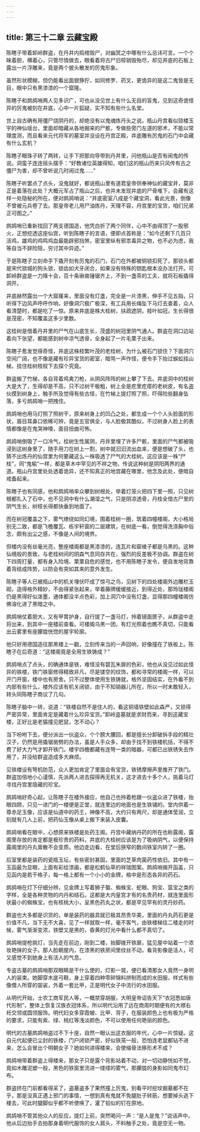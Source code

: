 ```yaml
---
---
---
```

title: 第三十二章 云藏宝殿
---




陈瞎子带着卸岭群盗，在丹井内捣棺毁尸，对幽冥之中哪有什么忌讳可言。一个个昧着胆，横着心，只管尽情做去，眼看着将古尸旧椁销毁殆尽，却见井底的石板上露出一片浮雕来，竟是两个披头散发的厉鬼形象。

虽然形状模糊，但仍能看出面貌狰狞，如同修罗、药叉，更诡异的是这二鬼皆是无目，眼中只有黑漆漆的一个窟隆。

陈瞎子和鹧鸪哨两人见多识广，可也从没见世上有什么无目的盲鬼，见到这奇诡怪异的厉鬼被刻在井底，心中一片狐疑，实不知有些什么名堂。

世上自古确有用僵尸烧阴丹的，却绝没有以鬼魂炼丹头之说。瓶山丹宫看似琼楼玉宇的神仙瑶台，里面却暗藏从各地掘来的尸骸，专做些旁门左道的邪术，不能以常理度测，而且看来元代将军的墓室并没设在丹宫正殿，井底雕有厉鬼的石门中会藏有什么玄机？

陈瞎子眼珠子转了两转，让手下把那向导带到丹井里，问他瓶山是否有闹鬼的传说。洞蛮子连连摇头摆手：“好教诸位英雄得知，咱们这的瓶山历来只风传有古之僵尸为害，却不曾听说几时闹过鬼……”

陈瞎子听罢点了点头，没鬼就好，都说瓶山里有道君皇帝供奉神仙的藏宝井，莫非正是着落在此处？大概元军占了瓶山之后，也并未发现井底的尸骨堆下，会藏有这样一处隐秘的所在，便对鹧鸪哨说：“井底密室八成是个藏宝洞，看此光景，倒像不曾被元兵卷了去。那皇帝老儿用尸油炼丹，天理不容，丹宫里的宝货，咱们兄弟正可图之。”

鹧鸪哨已重新找回了两支德国造，他凭白折了两个同伴，心中不由得顶了一股邪火，正想挖透这座仙宫，听到陈瞎子的言语，便即点首称是：“如今还剩下几百只活鸡，雄鸡的鸡鸣鸡血最能辟邪挡煞，密室里纵有邪祟毒异之物，也不必为虑，我等自当不辞险阻，穷讨其中异迹。”

于是陈瞎子立刻命手下撬开刻有厉鬼的石门，石门在外都被铜锁扣死了，那锁头都是宋代锁城的狗头锁，锁齿如犬牙闭合，如果没有特殊的钥匙根本没办法打开。可卸岭群盗是一力降十会，百十条锹凿锤锯齐上，不到一盏茶的工夫，就将石板撬得洞开。

井底赫然露出一个大窟窿来，里面没有灯盏，完全是一片漆黑，伸手不见五指，只听得下边风声呼呼作响，好像洞穴极广极深，有工兵用长绳坠下马灯去查着，众人看清楚时，都是吃了一惊。原来井底是株大桂树，扶疏遮阴，枝叶如冠，生长得很是茂密，不知覆盖这多少里数。

这桂树是借着丹井里的尸气在山底生长，茂盛的树冠里阴气通人。群盗在洞口边站着向下张望，都能感到树中凉气透骨，全身起了一片毛栗子出来。

陈瞎子愈发觉得奇怪，井底这株枝繁叶茂的老桂树，为什么被石门锁住？下面洞穴空间广阔，也不像是藏有珍异宝货的密室，暗骂一声作怪，便令手下抬过蜈蚣挂山梯，挂住桂树枝杈下去探个究竟。

群盗搬了竹梯，各自背着鸡禽刀枪，从阴风阵阵的树上攀了下去。井底洞中的桂树大是大了，生得却是不高，只不过树干极粗，树上全是疙里疙瘩的老树皮，有名盗伙摸到树身上，触手所及觉得有些古怪，在竹梯上提灯照了照，吓得险些翻身坠落，多亏鹧鸪哨一把拽住。

鹧鸪哨也用马灯照了照树干，原来树身上的凹凸之处，都生成一个个人头脸面的形状，眉目耳鼻口依稀可辨，竟是五官俱全，与人脸极其酷似，不过树身人脸上的表情都像是在鬼哭神嚎，面目扭曲可怖。

鹧鸪哨倒吸了一口冷气，桂树生性属阴，丹井里埋了许多尸骸，里面的尸气都被吸浸到这树身里了，随手用刀在树上一割，树中就汩汩流出血来，便是想破了头，也猜不出炼丹的仙宫里为何要藏这么一株吸透了尸气的大桂树。这应该是一株“尸桂”，同“鬼榆”一样，都是草木中罕见的不祥之物，传说这种树是阴阳两界的通道。瓶山丹宫里处处透着诡异，还不知真正的地宫藏在哪里，他念及此处，便暗自戒备起来。

陈瞎子也有同感，他和鹧鸪哨率众攀到树根处，举着灯笼火把四下里一照，只见树根都扎入了石中，也不见洞中有什么潮湿之气，只是阴凉透骨，丹桂全借古尸里的阴气生长，树枝长得都快垂到地面了。

而在树冠覆盖之下，雾气缭绕如同幻境，围着桂树一圈，筑着四幢楼阁，大小格局别无二致，都是飞檐覆瓦、栋宇轩窗的二层建筑，在树底一看，倒觉得洗涤胸中俗念，颇有出尘之感，不像是人间的境界。

但楼内没有丝毫光亮，整座楼阁都是黑漆漆的，连瓦片和窗棱子都是乌黑的。这种仙境般的景致，与老桂树间的阴森气息同存共在，强烈的反差极不协调。群盗在树下四周打量，都有身入险境、栗栗自危的感觉，也不用陈瞎子发令，便自发地背靠着背结成阵势，以防会有突如其来的意外发生。

陈瞎子等人已被瓶山中的机关埋伏吓成了惊弓之鸟，见树下的四处楼阁外边雕栏玉砌，造得格外精妙，不由得紧张起来，举着藤牌缓缓接近，到得近处，那玲珑楼阁仍是黑得好似泼墨，通体都没半点色彩，加上洞穴中没有灯盏，显得那四幢楼阁仿佛溶化进了黑暗之中。

鹧鸪哨仗着胆大，又有甲胄护身，自行提了一盏马灯，拎着镜面匣子，从群盗中走将出来，到其中一座楼前查看。可楼阁乌黑一团，有灯光照着也瞧不真切，只能看出云雾里有座朦胧恍惚的屋宇轮廓。

他只好用德国造往那黑楼上一戳，立刻传来当的一声回响，好像撞在了铁板上。陈瞎子在后奇道：“这楼阁竟是全用生铁铸成？”

鹧鸪哨点了点头，的确通体是铁，难怪没有碧瓦朱扉的色彩，他也从没见过如此怪异的铁楼，铁门铁窗修得精致非凡，尽是镂空的纹饰，都和寻常的楼阁一样，可以开门开窗，楼中也有房舍。只不过整体使用生铁铸就，格外坚固结实，在外看不到内部有些什么，楼外应该有机关闭锁，由于不知销器儿所在，所以一时未敢轻入，转头同陈瞎子商议了几句。

陈瞎子脑中一转，说道：“铁楼自然不是住人的，看这铜墙铁壁如此森严，又锁得严密异常，里面肯定是藏着什么珍异宝货。”卸岭盗墓就是求财而来，寻到这藏宝楼，正好比是老猫撞见肥鼠，怎不动心？

当下吩咐下去，便分派出一伙盗众，个个膀大腰回，都是擅长分卸破拆手段的精壮汉子，仍然是用撬锯凿劈的办法，虽是人手众多，却由于找不到铁楼机括，不得不费了好大力气才卸开铁门。楼宇四檐都藏有连弩一类的暗器，可都已出铁锈失去作用了，并没给群盗造成多大麻烦。

见铁楼设有弩机防范，众人更加肯定了里面会有宝货，铁锈摩擦声里推开了铁门。群盗加倍地小心谨慎，先派两人进去探得再无机关，这才进去十多个人，挑着马灯寻找丹宫里隐藏的珍宝。

鹧鸪哨好奇心起，让陈瞎子在楼外接应，他自己也拎着枪跟一伙盗众进了铁楼，抬眼四顾，只见一进门的一楼便是正堂，就连里边的地面也是生铁铺的。堂内供着一尊赤足玉像，应该是仙道中的药王，神像不高，大约只有两尺，却是通体莹润，立刻就有几人上前，把药仙玉像从桌上搬下来装入皮囊。

鹧鸪哨看在眼中，心想原来铁楼是处药王阁。丹宫中藏纳丹药的所在也称露阁，露阁里存放的肯定都是极珍贵的药料，井底的大桂树应该是为了吸纳阴气，以便保持露阁里的丹丸膏散不会变质。他边走边看，在堂后狭窄的数间铁室内转了一圈。

后室里都是装药的瓷瓶玉坛，有些密封甚固，里面的芝草肉菌药性依旧。其中有一玉函最为显眼，上面有彩绘漆画，都是松鹤仙草的祥瑞图案。鹧鸪哨揭开函盖，只见函内是若干格子，每一格上都有一个小小的金牌，格中是形态各异的药石。

鹧鸪哨在灯下仔细分辨，见金牌上写着狮子螯、蜘蛛宝、蛇眼、狗宝、篮宝之类的字样，全是各种灵物的内丹和结石。这都是大内皇宫才有的名贵药材，就连里面形状最小的蜘蛛宝，也有核桃大小，呈黑色药丸之状，都是罕见罕有的灵丹妙药。

群盗也大多都是识货的，单是装药的器具就已极其昂贵华美，里面的丹丸药石更是价值不凡，当下无不大喜，见了一样就取一样，毫不客气，由铁楼梯往二楼走的时候，雾气渐渐变浓，铁壁又是黑的，昏黄的灯光中看什么都不真切了。

鹧鸪哨提枪挑灯，当先走在前边，刚到二楼，抬脚拨开铁扉，猛见屋中站着一个浓妆艳抹的女子。那人脸朝屋内，在漆黑的铁房间里纹丝不动，看背影像是活人，可又感觉不到她身上有活人的气息。

专盗古墓的鹧鸪哨那双眼睛是干什么使的，灯影一晃，便已看清那女人竟然一身明人的装束。她脚穿木底弓鞋，身上穿着四种零碎锦料拼制而成的水田服，样式有些像僧人所穿的袈裟，外着一套比甲，正是明代女子中流行的水田服。

从明代开始，士农工商军民人等，一概禁穿胡服，大明皇帝诏告天下“衣冠悉如唐代形制”，整体上恢复汉族衣冠体系，所以明代沿用了远在商周时期便有的大襟右衽交领或圆领服饰。明代妇女多穿霞帔、比甲、背子，在服装颜色上也有极为严格的要求，只能有紫、绿、桃红等浅淡颜色，不可以使用任何艳丽的颜色。

明代的古墓鹧鸪哨盗过不下十座，自然一眼认出这衣服的年代，心中一片惊疑。这自元代起便已尘封的铁楼，门户闭锁严密，好似铁笼一般，恐怕连老鼠都钻不进来，怎么会冒出个明朝女子？她如何进得楼来，会使缩骨法移形术不成？

鹧鸪哨带着群盗上得楼来，那女子只是露个背影站着不动，对一切动静恍如不觉，竟如木雕泥塑一般，黑色的铁窗里流进一缕缕的雾气，那朦胧的身影如同鬼市幻布。

群盗挤在门前都看得呆了，盗墓盗多了果然撞上厉鬼，别看平时挖坟掘墓都不在乎，那是没真正遇上邪门的事情，一想到真有鬼就不免腿肚子转筋，想要掉头逃下楼去，可此时腿脚似乎都不听使唤了，灌了铅似的钉在原地。

鹧鸪哨不管其他众人的反应，提灯上前，突然喝问一声：“是人是鬼？”说话声中，他从后边抬手去拍那身着明代服饰的女人肩头，不料触手之处，竟是空无一物。